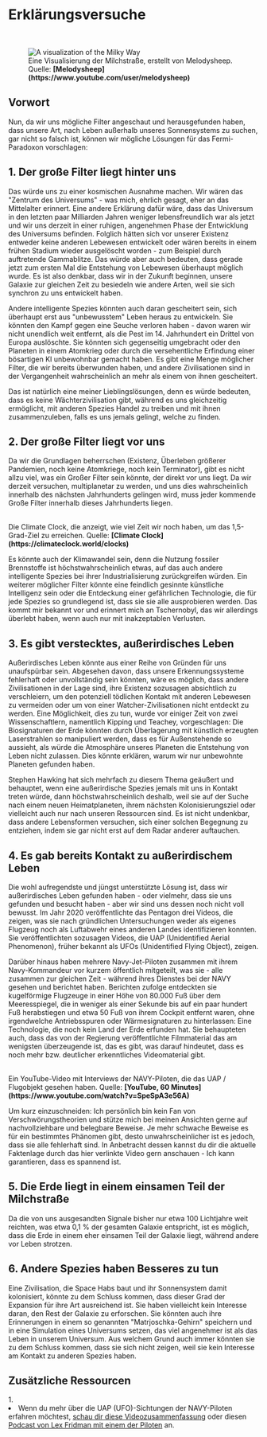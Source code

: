 
# Erklärungsversuche

<ReadingTime />
<AudioPlayer ident="solutions" />

<br/>
<figure>
<Image src={require(".//../../../../resources/images/milkyway.png")} alt="A visualization of the Milky Way" />
<figcaption style={{ color: "rgb(156, 156, 156)", fontSize: "14px", marginTop: "2px" }}>Eine Visualisierung der Milchstraße, erstellt von Melodysheep. Quelle: <strong>[Melodysheep](https://www.youtube.com/user/melodysheep)</strong></figcaption>
</figure>

## Vorwort

Nun, da wir uns mögliche Filter angeschaut und herausgefunden haben, dass unsere Art, nach Leben außerhalb unseres Sonnensystems zu suchen, gar nicht so falsch ist, können wir mögliche Lösungen für das Fermi-Paradoxon vorschlagen:

## 1. Der große Filter liegt hinter uns
Das würde uns zu einer kosmischen Ausnahme machen. Wir wären das "Zentrum des Universums" - was mich, ehrlich gesagt, eher an das Mittelalter erinnert. Eine andere Erklärung dafür wäre, dass das Universum in den letzten paar Milliarden Jahren weniger lebensfreundlich war als jetzt und wir uns derzeit in einer ruhigen, angenehmen Phase der Entwicklung des Universums befinden. Folglich hätten sich vor unserer Existenz entweder keine anderen Lebewesen entwickelt oder wären bereits in einem frühen Stadium wieder ausgelöscht worden - zum Beispiel durch auftretende Gammablitze. Das würde aber auch bedeuten, dass gerade jetzt zum ersten Mal die Entstehung von Lebewesen überhaupt möglich wurde. Es ist also denkbar, dass wir in der Zukunft beginnen, unsere Galaxie zur gleichen Zeit zu besiedeln wie andere Arten, weil sie sich synchron zu uns entwickelt haben. 

Andere intelligente Spezies könnten auch daran gescheitert sein, sich überhaupt erst aus "unbewusstem" Leben heraus zu entwickeln. Sie könnten den Kampf gegen eine Seuche verloren haben - davon waren wir nicht unendlich weit entfernt, als die Pest im 14. Jahrhundert ein Drittel von Europa auslöschte. Sie könnten sich gegenseitig umgebracht oder den Planeten in einem Atomkrieg oder durch die versehentliche Erfindung einer bösartigen KI unbewohnbar gemacht haben. Es gibt eine Menge möglicher Filter, die wir bereits überwunden haben, und andere Zivilisationen sind in der Vergangenheit wahrscheinlich an mehr als einem von ihnen gescheitert.

Das ist natürlich eine meiner Lieblingslösungen, denn es würde bedeuten, dass es keine Wächterzivilisation gibt, während es uns gleichzeitig ermöglicht, mit anderen Spezies Handel zu treiben und mit ihnen zusammenzuleben, falls es uns jemals gelingt, welche zu finden.

## 2. Der große Filter liegt vor uns
Da wir die Grundlagen beherrschen (Existenz, Überleben größerer Pandemien, noch keine Atomkriege, noch kein Terminator), gibt es nicht allzu viel, was ein Großer Filter sein könnte, der direkt vor uns liegt. Da wir derzeit versuchen, multiplanetar zu werden, und uns dies wahrscheinlich innerhalb des nächsten Jahrhunderts gelingen wird, muss jeder kommende Große Filter innerhalb dieses Jahrhunderts liegen. 

<br />
<ClimateClock />
<figcaption style={{ color: "rgb(156, 156, 156)", fontSize: "14px", marginTop: "2px" }}>Die Climate Clock, die anzeigt, wie viel Zeit wir noch haben, um das 1,5-Grad-Ziel zu erreichen. Quelle: <strong>[Climate Clock](https://climateclock.world/clocks)</strong></figcaption>

Es könnte auch der Klimawandel sein, denn die Nutzung fossiler Brennstoffe ist höchstwahrscheinlich etwas, auf das auch andere intelligente Spezies bei ihrer Industrialisierung zurückgreifen würden. Ein weiterer möglicher Filter könnte eine feindlich gesinnte künstliche Intelligenz sein oder die Entdeckung einer gefährlichen Technologie, die für jede Spezies so grundlegend ist, dass sie sie alle ausprobieren werden. Das kommt mir bekannt vor und erinnert mich an Tschernobyl, das wir allerdings überlebt haben, wenn auch nur mit inakzeptablen Verlusten.

## 3. Es gibt verstecktes, außerirdisches Leben
Außerirdisches Leben könnte aus einer Reihe von Gründen für uns unaufspürbar sein. Abgesehen davon, dass unsere Erkennungssysteme fehlerhaft oder unvollständig sein könnten, wäre es möglich, dass andere Zivilisationen in der Lage sind, ihre Existenz sozusagen absichtlich zu verschleiern, um den potenziell tödlichen Kontakt mit anderen Lebewesen zu vermeiden oder um von einer Watcher-Zivilisationen nicht entdeckt zu werden. Eine Möglichkeit, dies zu tun, wurde vor einiger Zeit von zwei Wissenschaftlern, namentlich Kipping und Teachey, vorgeschlagen: Die Biosignaturen der Erde könnten durch Überlagerung mit künstlich erzeugten Laserstrahlen so manipuliert werden, dass es für Außenstehende so aussieht, als würde die Atmosphäre unseres Planeten die Entstehung von Leben nicht zulassen. Dies könnte erklären, warum wir nur unbewohnte Planeten gefunden haben.

Stephen Hawking hat sich mehrfach zu diesem Thema geäußert und behauptet, wenn eine außerirdische Spezies jemals mit uns in Kontakt treten würde, dann höchstwahrscheinlich deshalb, weil sie auf der Suche nach einem neuen Heimatplaneten, ihrem nächsten Kolonisierungsziel oder vielleicht auch nur nach unseren Ressourcen sind. Es ist nicht undenkbar, dass andere Lebensformen versuchen, sich einer solchen Begegnung zu entziehen, indem sie gar nicht erst auf dem Radar anderer auftauchen.

## 4. Es gab bereits Kontakt zu außerirdischem Leben
Die wohl aufregendste und jüngst unterstützte Lösung ist, dass wir außerirdisches Leben gefunden haben - oder vielmehr, dass sie uns gefunden und besucht haben - aber wir sind uns dessen noch nicht voll bewusst. Im Jahr 2020 veröffentlichte das Pentagon drei Videos, die zeigen, was sie nach gründlichen Untersuchungen weder als eigenes Flugzeug noch als Luftabwehr eines anderen Landes identifizieren konnten. Sie veröffentlichten sozusagen Videos, die UAP (Unidentified Aerial Phenomenon), früher bekannt als UFOs (Unidentified Flying Object), zeigen. 

Darüber hinaus haben mehrere Navy-Jet-Piloten zusammen mit ihrem Navy-Kommandeur vor kurzem öffentlich mitgeteilt, was sie - alle zusammen zur gleichen Zeit - während ihres Dienstes bei der NAVY gesehen und berichtet haben. Berichten zufolge entdeckten sie kugelförmige Flugzeuge in einer Höhe von 80.000 Fuß über dem Meeresspiegel, die in weniger als einer Sekunde bis auf ein paar hundert Fuß herabstiegen und etwa 50 Fuß von ihrem Cockpit entfernt waren, ohne irgendwelche Antriebsspuren oder Wärmesignaturen zu hinterlassen: Eine Technologie, die noch kein Land der Erde erfunden hat. Sie behaupteten auch, dass das von der Regierung veröffentlichte Filmmaterial das am wenigsten überzeugende ist, das es gibt, was darauf hindeutet, dass es noch mehr bzw. deutlicher erkenntliches Videomaterial gibt. 

<br />
<YoutubeEmbed embedId="ZBtMbBPzqHY" />
<figcaption style={{ color: "rgb(156, 156, 156)", fontSize: "14px", marginTop: "2px" }}>Ein YouTube-Video mit Interviews der NAVY-Piloten, die das UAP / Flugobjekt gesehen haben. Quelle: <strong>[YouTube, 60 Minutes](https://www.youtube.com/watch?v=SpeSpA3e56A)</strong></figcaption>

Um kurz einzuschneiden: Ich persönlich bin kein Fan von Verschwörungstheorien und stütze mich bei meinen Ansichten gerne auf nachvollziehbare und belegbare Beweise. Je mehr schwache Beweise es für ein bestimmtes Phänomen gibt, desto unwahrscheinlicher ist es jedoch, dass sie alle fehlerhaft sind. In Anbetracht dessen kannst du dir die aktuelle Faktenlage durch das hier verlinkte Video gern anschauen - Ich kann garantieren, dass es spannend ist.

## 5. Die Erde liegt in einem einsamen Teil der Milchstraße
Da die von uns ausgesandten Signale bisher nur etwa 100 Lichtjahre weit reichten, was etwa 0,1 % der gesamten Galaxie entspricht, ist es möglich, dass die Erde in einem eher einsamen Teil der Galaxie liegt, während andere vor Leben strotzen.

## 6. Andere Spezies haben Besseres zu tun
Eine Zivilisation, die Space Habs baut und ihr Sonnensystem damit kolonisiert, könnte zu dem Schluss kommen, dass dieser Grad der Expansion für ihre Art ausreichend ist. Sie haben vielleicht kein Interesse daran, den Rest der Galaxie zu erforschen. Sie könnten auch ihre Erinnerungen in einem so genannten "Matrjoschka-Gehirn" speichern und in eine Simulation eines Universums setzen, das viel angenehmer ist als das Leben in unserem Universum. Aus welchem Grund auch immer könnten sie zu dem Schluss kommen, dass sie sich nicht zeigen, weil sie kein Interesse am Kontakt zu anderen Spezies haben.


<SaveArticleSection article="alien-life-solutions"/>

## Zusätzliche Ressourcen
<AdditionalResources>
  <div>
    <span>1. </span><li>Wenn du mehr über die UAP (UFO)-Sichtungen der NAVY-Piloten erfahren möchtest, <a href="https://www.youtube.com/watch?v=ZBtMbBPzqHY" target="_blank">schau dir diese Videozusammenfassung</a> oder diesen <a href="https://www.youtube.com/watch?v=qLDp-aYnR1Y" target="_blank">Podcast von Lex Fridman mit einem der Piloten</a> an.</li>
  </div>
</AdditionalResources>


<Analytics />